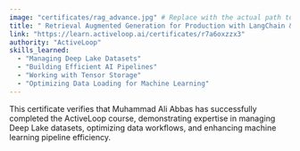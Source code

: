 ```yaml
---
image: "certificates/rag_advance.jpg" # Replace with the actual path to the image
title: " Retrieval Augmented Generation for Production with LangChain & LlamaIndex"
link: "https://learn.activeloop.ai/certificates/r7a6oxzzx3"
authority: "ActiveLoop"
skills_learned:
  - "Managing Deep Lake Datasets"
  - "Building Efficient AI Pipelines"
  - "Working with Tensor Storage"
  - "Optimizing Data Loading for Machine Learning"
---
```


This certificate verifies that Muhammad Ali Abbas has successfully completed the ActiveLoop course, demonstrating expertise in managing Deep Lake datasets, optimizing data workflows, and enhancing machine learning pipeline efficiency.
